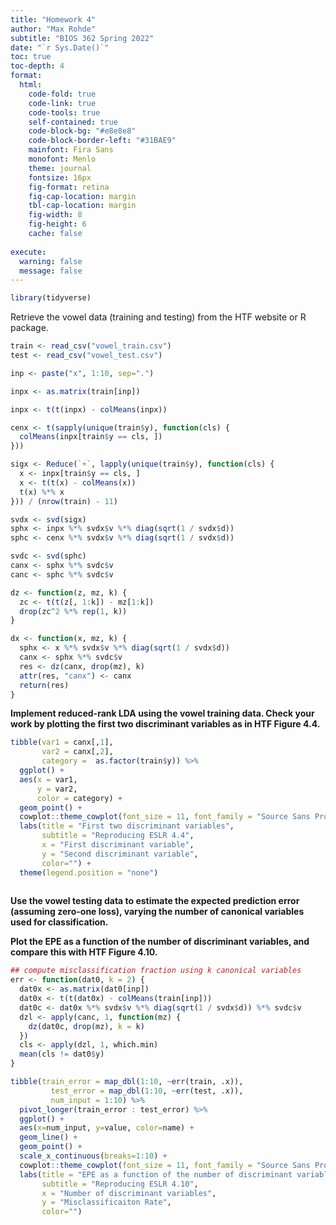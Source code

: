 ```yaml
---
title: "Homework 4"
author: "Max Rohde"
subtitle: "BIOS 362 Spring 2022"
date: "`r Sys.Date()`"
toc: true
toc-depth: 4
format:
  html:
    code-fold: true
    code-link: true
    code-tools: true
    self-contained: true
    code-block-bg: "#e8e8e8"
    code-block-border-left: "#31BAE9"
    mainfont: Fira Sans
    monofont: Menlo
    theme: journal
    fontsize: 16px
    fig-format: retina
    fig-cap-location: margin
    tbl-cap-location: margin
    fig-width: 8
    fig-height: 6
    cache: false
    
execute:
  warning: false
  message: false
---
```


```r
library(tidyverse)
```

Retrieve the vowel data (training and testing) from the HTF website or R package.

```r
train <- read_csv("vowel_train.csv")
test <- read_csv("vowel_test.csv")
```

```r
inp <- paste("x", 1:10, sep=".")

inpx <- as.matrix(train[inp])
```

```r
inpx <- t(t(inpx) - colMeans(inpx))
```

```r
cenx <- t(sapply(unique(train$y), function(cls) {
  colMeans(inpx[train$y == cls, ])
}))

sigx <- Reduce(`+`, lapply(unique(train$y), function(cls) {
  x <- inpx[train$y == cls, ]
  x <- t(t(x) - colMeans(x))
  t(x) %*% x
})) / (nrow(train) - 11)
```

```r
svdx <- svd(sigx)
sphx <- inpx %*% svdx$v %*% diag(sqrt(1 / svdx$d))
sphc <- cenx %*% svdx$v %*% diag(sqrt(1 / svdx$d))

svdc <- svd(sphc)
canx <- sphx %*% svdc$v
canc <- sphc %*% svdc$v
```

```r
dz <- function(z, mz, k) {
  zc <- t(t(z[, 1:k]) - mz[1:k])
  drop(zc^2 %*% rep(1, k))
}

dx <- function(x, mz, k) {
  sphx <- x %*% svdx$v %*% diag(sqrt(1 / svdx$d))
  canx <- sphx %*% svdc$v
  res <- dz(canx, drop(mz), k)
  attr(res, "canx") <- canx
  return(res)
}
```

**Implement reduced-rank LDA using the vowel training data. Check your work by plotting the first two discriminant variables as in HTF Figure 4.4.**

```r
tibble(var1 = canx[,1],
       var2 = canx[,2],
       category =  as.factor(train$y)) %>%
  ggplot() +
  aes(x = var1,
      y = var2,
      color = category) +
  geom_point() +
  cowplot::theme_cowplot(font_size = 11, font_family = "Source Sans Pro") +
  labs(title = "First two discriminant variables",
       subtitle = "Reproducing ESLR 4.4",
       x = "First discriminant variable",
       y = "Second discriminant variable",
       color="") +
  theme(legend.position = "none")
  
```

**Use the vowel testing data to estimate the expected prediction error (assuming zero-one loss), varying the number of canonical variables used for classification.**

**Plot the EPE as a function of the number of discriminant variables, and compare this with HTF Figure 4.10.**

```r
## compute misclassification fraction using k canonical variables
err <- function(dat0, k = 2) {
  dat0x <- as.matrix(dat0[inp])
  dat0x <- t(t(dat0x) - colMeans(train[inp]))
  dat0c <- dat0x %*% svdx$v %*% diag(sqrt(1 / svdx$d)) %*% svdc$v
  dzl <- apply(canc, 1, function(mz) {
    dz(dat0c, drop(mz), k = k)
  })
  cls <- apply(dzl, 1, which.min)
  mean(cls != dat0$y)
}
```

```r
tibble(train_error = map_dbl(1:10, ~err(train, .x)),
         test_error = map_dbl(1:10, ~err(test, .x)),
         num_input = 1:10) %>%
  pivot_longer(train_error : test_error) %>%
  ggplot() +
  aes(x=num_input, y=value, color=name) +
  geom_line() +
  geom_point() +
  scale_x_continuous(breaks=1:10) +
  cowplot::theme_cowplot(font_size = 11, font_family = "Source Sans Pro") +
  labs(title = "EPE as a function of the number of discriminant variables",
       subtitle = "Reproducing ESLR 4.10",
       x = "Number of discriminant variables",
       y = "Misclassificaiton Rate",
       color="")
  
```

